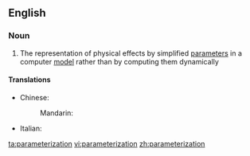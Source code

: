 {{also|parametrisation|parametrization|parameterisation}}
==English==

===Noun===
{{en-noun}}

# {{context|computing|lang=en}} The representation of physical effects by simplified [[parameter]]s in a computer [[model]] rather than by computing them dynamically

====Translations====
{{trans-top|representation of physical effects}}
* Chinese:
*: Mandarin: {{t|cmn|参数化|sc=Hani}}
* Italian: {{t-|it|parametrizzazione|f}}
{{trans-mid}}
{{trans-bottom}}

[[ta:parameterization]]
[[vi:parameterization]]
[[zh:parameterization]]